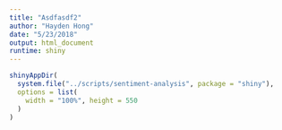 ```yaml
---
title: "Asdfasdf2"
author: "Hayden Hong"
date: "5/23/2018"
output: html_document
runtime: shiny
---
```


```r
shinyAppDir(
  system.file("../scripts/sentiment-analysis", package = "shiny"),
  options = list(
    width = "100%", height = 550
  )
)
```
